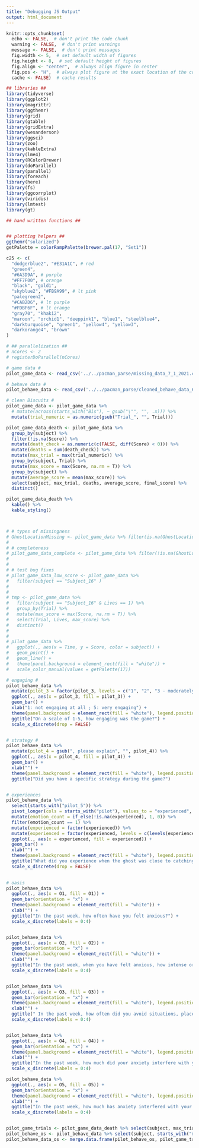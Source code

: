```yaml
---
title: "Debugging JS Output"
output: html_document
---
```

```r
knitr::opts_chunk$set(
  echo <- FALSE,  # don't print the code chunk
  warning <- FALSE,  # don't print warnings
  message <- FALSE,  # don't print messages
  fig.width <- 5,  # set default width of figures
  fig.height <- 8,  # set default height of figures
  fig.align <- "center",  # always align figure in center
  fig.pos <- "H",  # always plot figure at the exact location of the code chunk
  cache <- FALSE)  # cache results

## libraries ##
library(tidyverse)
library(ggplot2)
library(magrittr)
library(ggthemr)
library(grid)
library(gtable)
library(gridExtra)
library(wesanderson)
library(ggsci)
library(zoo)
library(kableExtra)
library(lme4)
library(RColorBrewer)
library(doParallel)
library(parallel)
library(foreach)
library(here)
library(fs)
library(ggcorrplot)
library(viridis)
library(lmtest)
library(gt)

## hand written functions ##


## plotting helpers ##
ggthemr("solarized")
getPalette = colorRampPalette(brewer.pal(17, "Set1"))

c25 <- c(
  "dodgerblue2", "#E31A1C", # red
  "green4",
  "#6A3D9A", # purple
  "#FF7F00", # orange
  "black", "gold1",
  "skyblue2", "#FB9A99", # lt pink
  "palegreen2",
  "#CAB2D6", # lt purple
  "#FDBF6F", # lt orange
  "gray70", "khaki2",
  "maroon", "orchid1", "deeppink1", "blue1", "steelblue4",
  "darkturquoise", "green1", "yellow4", "yellow3",
  "darkorange4", "brown"
)

# ## parallelization ##
# nCores <- 2
# registerDoParallel(nCores)

```


```r
# game data #
pilot_game_data <- read_csv('../../pacman_parse/missing_data_7_1_2021.csv', col_types = cols())

# behave data #
pilot_behave_data <- read_csv('../../pacman_parse/cleaned_behave_data_6_24_2021.csv')

```


```r
# clean Biscuits #
pilot_game_data <- pilot_game_data %>%
  # mutate(across(starts_with("Bis"), ~ gsub("\"", "", .x))) %>%
  mutate(trial_numeric = as.numeric(gsub("Trial_", "", Trial))) 

pilot_game_data_death <- pilot_game_data %>%
  group_by(subject) %>%
  filter(!is.na(Score)) %>%
  mutate(death_check = as.numeric(c(FALSE, diff(Score) < 0))) %>%
  mutate(deaths = sum(death_check)) %>%
  mutate(max_trial = max(trial_numeric)) %>%
  group_by(subject, Trial) %>%
  mutate(max_score = max(Score, na.rm = T)) %>%
  group_by(subject) %>%
  mutate(average_score = mean(max_score)) %>%
  select(subject, max_trial, deaths, average_score, final_score) %>%
  distinct()

pilot_game_data_death %>%
  kable() %>%
  kable_styling()



# # types of missingness
# GhostLocationMissing <- pilot_game_data %>% filter(is.na(GhostLocation))
# 
# # completeness
# pilot_game_data_complete <- pilot_game_data %>% filter(!is.na(GhostLocation))
# 
# 
# # test bug fixes
# pilot_game_data_low_score <- pilot_game_data %>% 
#   filter(subject == "Subject_16" )
# 
# 
# tmp <- pilot_game_data %>% 
#   filter(subject == "Subject_16" & Lives == 1) %>%
#   group_by(Trial) %>%
#   mutate(max_score = max(Score, na.rm = T)) %>%
#   select(Trial, Lives, max_score) %>%
#   distinct()
# 
# 
# pilot_game_data %>%
#   ggplot(., aes(x = Time, y = Score, color = subject)) +
#   geom_point() +
#   geom_line() +
#   theme(panel.background = element_rect(fill = "white")) +
#   scale_color_manual(values = getPalette(17))

```


```r

# engaging #
pilot_behave_data %>%
  mutate(pilot_3 = factor(pilot_3, levels = c("1", "2", "3 - moderately engaging", "4", "5 - very engaging"), labels = c("1", "2", "3", "4", "5"))) %>%
  ggplot(., aes(x = pilot_3, fill = pilot_3)) +
  geom_bar() +
  xlab("1: not engaging at all ; 5: very engaging") +
  theme(panel.background = element_rect(fill = "white"), legend.position = "none") +
  ggtitle("On a scale of 1-5, how engaging was the game?") +
  scale_x_discrete(drop = FALSE)


# strategy #
pilot_behave_data %>%
  mutate(pilot_4 = gsub(", please explain", "", pilot_4)) %>%
  ggplot(., aes(x = pilot_4, fill = pilot_4)) +
  geom_bar() +
  xlab("") +
  theme(panel.background = element_rect(fill = "white"), legend.position = "none") +
  ggtitle("Did you have a specific strategy during the game?")


# experiences
pilot_behave_data %>%
  select(starts_with("pilot_5")) %>%
  pivot_longer(cols = starts_with("pilot"), values_to = "experienced", names_to = "emotion") %>%
  mutate(emotion_count = if_else(!is.na(experienced), 1, 0)) %>%
  filter(emotion_count == 1) %>%
  mutate(experienced = factor(experienced)) %>%
  mutate(experienced = factor(experienced, levels = c(levels(experienced), "Boredom"), labels = c(levels(experienced), "Boredom"))) %>%
  ggplot(., aes(x = experienced, fill = experienced)) +
  geom_bar() +
  xlab("") +
  theme(panel.background = element_rect(fill = "white"), legend.position = "none") +
  ggtitle("What did you experience when the ghost was close to catching you?", subtitle = "multiple answers allowed") +
  scale_x_discrete(drop = FALSE)
  


```


```r

# oasis
pilot_behave_data %>%
  ggplot(., aes(x = O1, fill = O1)) +
  geom_bar(orientation = "x") +
  theme(panel.background = element_rect(fill = "white")) + 
  xlab("") +
  ggtitle("In the past week, how often have you felt anxious?") +
  scale_x_discrete(labels = 0:4)


pilot_behave_data %>%
  ggplot(., aes(x = O2, fill = O2)) +
  geom_bar(orientation = "x") +
  theme(panel.background = element_rect(fill = "white")) + 
  xlab("") +
  ggtitle("In the past week, when you have felt anxious, how intense or severe was your anxiety?") +
  scale_x_discrete(labels = 0:4)


pilot_behave_data %>%
  ggplot(., aes(x = O3, fill = O3)) +
  geom_bar(orientation = "x") +
  theme(panel.background = element_rect(fill = "white"), legend.position = "bottom", legend.direction = "vertical") + 
  xlab("") +
  ggtitle(" In the past week, how often did you avoid situations, places, objects, or activities because of anxiety or fear?") +
  scale_x_discrete(labels = 0:4)


pilot_behave_data %>%
  ggplot(., aes(x = O4, fill = O4)) +
  geom_bar(orientation = "x") +
  theme(panel.background = element_rect(fill = "white"), legend.position = "bottom", legend.direction = "vertical") + 
  xlab("") +
  ggtitle("In the past week, how much did your anxiety interfere with your ability to do the things you needed to do at work, at school, or at home?") +
  scale_x_discrete(labels = 0:4)

pilot_behave_data %>%
  ggplot(., aes(x = O5, fill = O5)) +
  geom_bar(orientation = "x") +
  theme(panel.background = element_rect(fill = "white"), legend.position = "bottom", legend.direction = "vertical") + 
  xlab("") +
  ggtitle("In the past week, how much has anxiety interfered with your social life and relationships?") +
  scale_x_discrete(labels = 0:4)



```

```r

pilot_game_trials <- pilot_game_data_death %>% select(subject, max_trial)
pilot_behave_os <- pilot_behave_data %>% select(subject, starts_with("meta"))
pilot_behave_data_os <- merge.data.frame(pilot_behave_os, pilot_game_trials, by = "subject")



```


